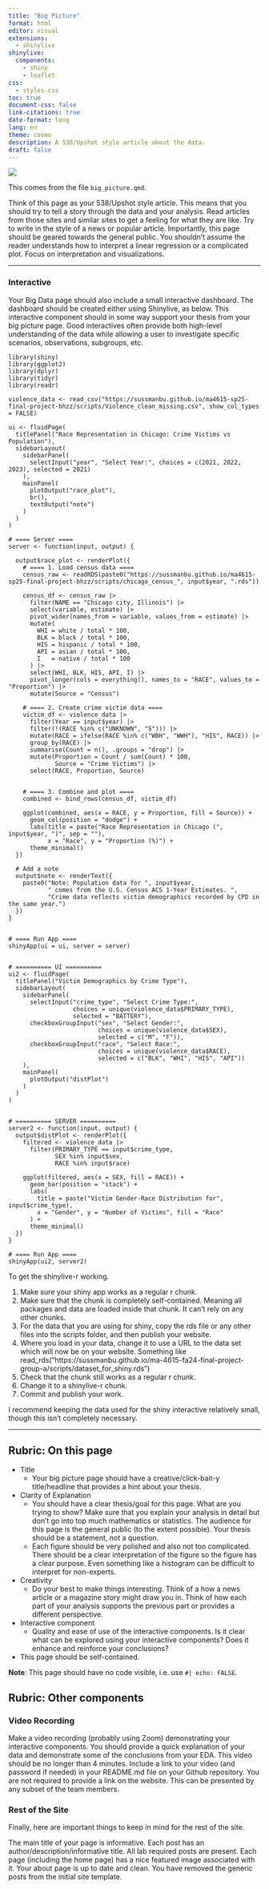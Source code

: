 ```yaml
---
title: "Big Picture"
format: html
editor: visual
extensions:
  - shinylive
shinylive:
  components:
    - shiny
    - leaflet
css:
  - styles.css
toc: true
document-css: false
link-citations: true
date-format: long
lang: en
theme: cosmo
description: A 538/Upshot style article about the data.
draft: false
---
```



![](images/The_Big_Picture_2.jpeg)

This comes from the file `big_picture.qmd`.

Think of this page as your 538/Upshot style article. This means that you should try to tell a story through the data and your analysis. Read articles from those sites and similar sites to get a feeling for what they are like. Try to write in the style of a news or popular article. Importantly, this page should be geared towards the general public. You shouldn't assume the reader understands how to interpret a linear regression or a complicated plot. Focus on interpretation and visualizations.



---


### Interactive

Your Big Data page should also include a small interactive dashboard. The dashboard should be created either using Shinylive, as below. This interactive component should in some way support your thesis from your big picture page. Good interactives often provide both high-level understanding of the data while allowing a user to investigate specific scenarios, observations, subgroups, etc.




```shinylive-r
library(shiny)
library(ggplot2)
library(dplyr)
library(tidyr)
library(readr)

violence_data <- read_csv("https://sussmanbu.github.io/ma4615-sp25-final-project-bhzz/scripts/Violence_clean_missing.csv", show_col_types = FALSE)

ui <- fluidPage(
  titlePanel("Race Representation in Chicago: Crime Victims vs Population"),
  sidebarLayout(
    sidebarPanel(
      selectInput("year", "Select Year:", choices = c(2021, 2022, 2023), selected = 2021)
    ),
    mainPanel(
      plotOutput("race_plot"),
      br(),
      textOutput("note")
    )
  )
)

# ==== Server ====
server <- function(input, output) {
  
  output$race_plot <- renderPlot({
    # ==== 1. Load census data ====
    census_raw <- readRDS(paste0("https://sussmanbu.github.io/ma4615-sp25-final-project-bhzz/scripts/chicago_census_", input$year, ".rds"))
    
    census_df <- census_raw |>
      filter(NAME == "Chicago city, Illinois") |>
      select(variable, estimate) |>
      pivot_wider(names_from = variable, values_from = estimate) |>
      mutate(
        WHI = white / total * 100,
        BLK = black / total * 100,
        HIS = hispanic / total * 100,
        API = asian / total * 100,
        I   = native / total * 100
      ) |>
      select(WHI, BLK, HIS, API, I) |>
      pivot_longer(cols = everything(), names_to = "RACE", values_to = "Proportion") |>
      mutate(Source = "Census")
    
    # ==== 2. Create crime victim data ====
    victim_df <- violence_data |>
      filter(Year == input$year) |>
      filter(!(RACE %in% c("UNKNOWN", "S"))) |>
      mutate(RACE = ifelse(RACE %in% c("WBH", "WWH"), "HIS", RACE)) |>
      group_by(RACE) |>
      summarise(Count = n(), .groups = "drop") |>
      mutate(Proportion = Count / sum(Count) * 100,
             Source = "Crime Victims") |>
      select(RACE, Proportion, Source)
    
    
    # ==== 3. Combine and plot ====
    combined <- bind_rows(census_df, victim_df)
    
    ggplot(combined, aes(x = RACE, y = Proportion, fill = Source)) +
      geom_col(position = "dodge") +
      labs(title = paste("Race Representation in Chicago (", input$year, ")", sep = ""),
           x = "Race", y = "Proportion (%)") +
      theme_minimal()
  })
  
  # Add a note
  output$note <- renderText({
    paste0("Note: Population data for ", input$year,
           " comes from the U.S. Census ACS 1-Year Estimates. ",
           "Crime data reflects victim demographics recorded by CPD in the same year.")
  })
}


# ==== Run App ====
shinyApp(ui = ui, server = server)


# ========== UI ==========
ui2 <- fluidPage(
  titlePanel("Victim Demographics by Crime Type"),
  sidebarLayout(
    sidebarPanel(
      selectInput("crime_type", "Select Crime Type:",
                  choices = unique(violence_data$PRIMARY_TYPE),
                  selected = "BATTERY"),
      checkboxGroupInput("sex", "Select Gender:",
                         choices = unique(violence_data$SEX),
                         selected = c("M", "F")),
      checkboxGroupInput("race", "Select Race:",
                         choices = unique(violence_data$RACE),
                         selected = c("BLK", "WHI", "HIS", "API"))
    ),
    mainPanel(
      plotOutput("distPlot")
    )
  )
)


# ========== SERVER ==========
server2 <- function(input, output) {
  output$distPlot <- renderPlot({
    filtered <- violence_data |>
      filter(PRIMARY_TYPE == input$crime_type,
             SEX %in% input$sex,
             RACE %in% input$race)
    
    ggplot(filtered, aes(x = SEX, fill = RACE)) +
      geom_bar(position = "stack") +
      labs(
        title = paste("Victim Gender-Race Distribution for", input$crime_type),
        x = "Gender", y = "Number of Victims", fill = "Race"
      ) +
      theme_minimal()
  })
}

# ==== Run App ====
shinyApp(ui2, server2)
```




To get the shinylive-r working.
 
1. Make sure your shiny app works as a regular r chunk.
2. Make sure that the chunk is completely self-contained. Meaning all packages and data are loaded inside that chunk. It can't rely on any other chunks.
3. For the data that you are using for shiny, copy the rds file or any other files into the scripts folder, and then publish your website.
4. Where you load in your data, change it to use a URL to the data set which will now be on your website. Something like read_rds("https://sussmanbu.github.io/ma-4615-fa24-final-project-group-a/scripts/dataset_for_shiny.rds")
5. Check that the chunk still works as a regular r chunk.
6. Change it to a shinylive-r chunk.
7. Commit and publish your work.

I recommend keeping the data used for the shiny interactive relatively small, though this isn't completely necessary.

---




## Rubric: On this page


* Title
  * Your big picture page should have a creative/click-bait-y title/headline that provides a hint about your thesis.
* Clarity of Explanation
  * You should have a clear thesis/goal for this page. What are you trying to show? Make sure that you explain your analysis in detail but don't go into top much mathematics or statistics. The audience for this page is the general public (to the extent possible). Your thesis should be a statement, not a question.
  * Each figure should be very polished and also not too complicated. There should be a clear interpretation of the figure so the figure has a clear purpose. Even something like a histogram can be difficult to interpret for non-experts.
* Creativity
  * Do your best to make things interesting. Think of a how a news article or a magazine story might draw you in. Think of how each part of your analysis supports the previous part or provides a different perspective.
* Interactive component
  * Quality and ease of use of the interactive components.
Is it clear what can be explored using your interactive components?
Does it enhance and reinforce your conclusions?
* This page should be self-contained.
  
**Note**: This page should have no code visible, i.e. use `#| echo: FALSE`.  




## Rubric: Other components

### Video Recording

Make a video recording (probably using Zoom) demonstrating your interactive components.
You should provide a quick explanation of your data and demonstrate some of the conclusions from your EDA.
This video should be no longer than 4 minutes.
Include a link to your video (and password if needed) in your README.md file on your Github repository. You are not required to provide a link on the website.
This can be presented by any subset of the team members.


### Rest of the Site

Finally, here are important things to keep in mind for the rest of the site. 

The main title of your page is informative.
Each post has an author/description/informative title.
All lab required posts are present.
Each page (including the home page) has a nice featured image associated with it.
Your about page is up to date and clean.
You have removed the generic posts from the initial site template.


